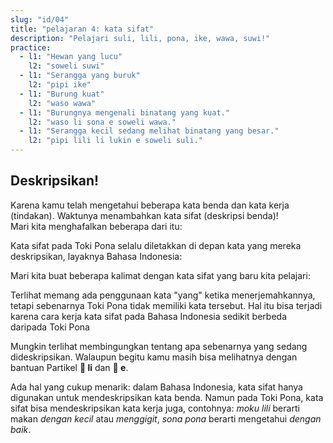 ---
slug: "id/04"
title: "pelajaran 4: kata sifat"
description: "Pelajari suli, lili, pona, ike, wawa, suwi!"
practice:
  - l1: "Hewan yang lucu"
    l2: "soweli suwi"
  - l1: "Serangga yang buruk"
    l2: "pipi ike"
  - l1: "Burung kuat"
    l2: "waso wawa"
  - l1: "Burungnya mengenali binatang yang kuat."
    l2: "waso li sona e soweli wawa."
  - l1: "Serangga kecil sedang melihat binatang yang besar."
    l2: "pipi lili li lukin e soweli suli."
---


## Deskripsikan!

Karena kamu telah mengetahui beberapa kata benda dan kata kerja (tindakan). Waktunya menambahkan kata sifat (deskripsi benda)!  
Mari kita menghafalkan beberapa dari itu:

<List>
  <Word sl="suli" m="besar, penting" />
  <Word sl="lili" m="kecil, muda" />
  <Word sl="pona" m="baik, ramah" />
  <Word sl="ike" m="buruk, tak ramah" />
  <Word sl="wawa" m="kuat, luar biasa" />
  <Word sl="sona" m="berpengetahuan, cerdas" />
  <Word sl="suwi" m="lucu, manis" />
</List>

Kata sifat pada Toki Pona selalu diletakkan di depan kata yang mereka deskripsikan, layaknya Bahasa Indonesia:

<List>
  <Word sl="soweli suli" m="Hewan besar" />
  <Word sl="pipi lili" m="Serangga kecil" />
  <Word sl="waso suwi" m="Burung yang cantik" />
</List>

Mari kita buat beberapa kalimat dengan kata sifat yang baru kita pelajari:

<List>
  <Sentence
    sl="waso li lukin e soweli suwi."
    m="Burungnya melihat burung yang lucu."
  />
  <Sentence
    sl="soweli wawa li moku e kasi suli."
    m="Hewan kuat memakan tanaman yang besar."
  />
  <Sentence
    sl="pipi ike li moku lili e soweli."
    m="Serangga jahat menggigit hewannya."
  />
  <Sentence
    sl="waso sona li sona pona e pipi."
    m="Burung yang cerdas mengenal dengan baik serangganya."
  />
</List>

Terlihat memang ada penggunaan kata "yang" ketika menerjemahkannya, tetapi sebenarnya Toki Pona tidak memiliki kata tersebut. Hal itu bisa terjadi karena cara kerja kata sifat pada Bahasa Indonesia sedikit berbeda daripada Toki Pona

Mungkin terlihat membingungkan tentang apa sebenarnya yang sedang dideskripsikan. Walaupun begitu kamu masih bisa melihatnya dengan bantuan Partikel **󱤧 li** dan **󱤉 e**.

Ada hal yang cukup menarik: dalam Bahasa Indonesia, kata sifat hanya digunakan untuk mendeskripsikan kata benda. Namun pada Toki Pona, kata sifat bisa mendeskripsikan kata kerja juga, contohnya: _moku lili_ berarti makan _dengan kecil_ atau _menggigit_, _sona pona_ berarti mengetahui _dengan baik_.

<Practice exercises={frontmatter.practice} client:load />
